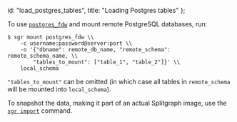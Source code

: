   id: "load_postgres_tables",
  title: "Loading Postgres tables"
};

To use [`postgres_fdw`](https://www.postgresql.org/docs/12/postgres-fdw.html) and mount remote PostgreSQL databases, run:

```
$ sgr mount postgres_fdw \\
    -c username:password@server:port \\
    -o '{"dbname": remote_db_name, "remote_schema": remote_schema_name, \\
        "tables_to_mount": ["table_1", "table_2"]}' \\
    local_schema
```

`"tables_to_mount"` can be omitted (in which case all tables in `remote_schema` will be mounted into `local_schema`).

To snapshot the data, making it part of an actual Splitgraph image, use the [`sgr import`](../../sgr/image_management_creation/import) command.

